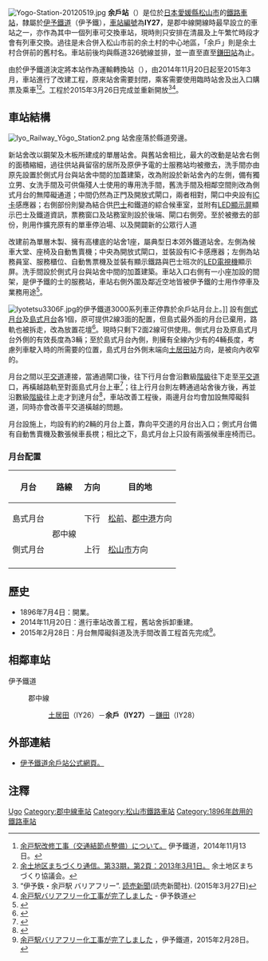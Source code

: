{{NoteTA|1 = zh:余戶站; zh-cn:余户站; zh-tw:余戶車站; zh-hk:余戶站; }}
{{日本車站資訊
|公司色     = orange
|文字色     =
|站名       = 余戶站
|圖片       = Iyo Railway Yōgo Station.jpg
|pxl        =
|圖片說明   = 經改建及翻新後的余戶站站舍（2015年8月）
|日文原名   = 余戸
|平假名     = ようご  
|羅馬拼音   = Yōgo
|前一站     = IY26 [[土居田站|土居田]]
|後一站     = [[鎌田站|鎌田]] IY28
|前一站距離 = 1.3
|後一站距離 = 0.7
|電報略號   = 
|車站編號   = {{車站編號C|#ffa500|IY27}}
|所屬公司   = [[伊予鐵道|伊予鐵道]]（伊予鐵）
|所屬路線   = {{Color|#ffa500|■}}[[郡中線|郡中線]]
|距離       = 3.5
|起站       = [[松山市站|松山市]]
|所在地     = [[愛媛縣|愛媛縣]][[松山市|松山市]]余戶中6丁目
|車站構造   = [[地面車站|地面車站]]
|月台配置   = 2面2線
|啟用年月日 = 1896年7月4日
|廢止年月日 =
|上下車人次 = 約2,400人<ref>[http://www.city.matsuyama.ehime.jp/kurashi/kurashi/seibi/jitensha/jitensha-keikaku.files/sougoukeikaku41.pdf 新松山市自転車等利用総合計画(2012年)：第4章-施策の展開，第47頁] {{Wayback|url=http://www.city.matsuyama.ehime.jp/kurashi/kurashi/seibi/jitensha/jitensha-keikaku.files/sougoukeikaku41.pdf |date=20141129080045 }} - 松山市</ref>
|統計年度   = 2008
|備註       = 委託站
}}
[[File:Yogo-Station-20120519.jpg|thumb]]
'''余戶站'''（{{jpn|j=余戸駅|hg=ようごえき|rm=Yōgo eki|f=y}}）是位於[[日本|日本]][[愛媛縣|愛媛縣]][[松山市|松山市]]的[[鐵路車站|鐵路車站]]，隸屬於[[伊予鐵道|伊予鐵道]]（伊予鐵），[[車站編號|車站編號]]為'''IY27'''，是郡中線開線時最早設立的車站之一，亦作為其中一個列車可交換車站，現時則只安排在清晨及上午繁忙時段才會有列車交換。過往是未合併入松山市前的余土村的中心地區，「余戶」則是余土村合併前的舊村名。車站前後均與縣道326號線並排，並一直至直至[[鎌田站|鎌田站]]為止。

由於伊予鐵道決定將本站作為運輸轉換站（{{lang|ja|拠点駅}}），由2014年11月20日起至2015年3月，車站進行了改建工程，原來站舍需要封閉，乘客需要使用臨時站舍及出入口購票及乘車<ref>[http://www.iyotetsu.co.jp/topics/press/2014-11_duhw.pdf 余戸駅改修工事（交通結節点整備）について。] {{Wayback|url=http://www.iyotetsu.co.jp/topics/press/2014-11_duhw.pdf |date=20160304203455 }}伊予鐵道，2014年11月13日。</ref><ref>[http://www.yodo-machikyou.net/wp-content/uploads/2014/05/33-R.pdf 余土地区まちづくり通信。第33期，第2頁：2013年3月1日。] {{Wayback|url=http://www.yodo-machikyou.net/wp-content/uploads/2014/05/33-R.pdf |date=20160304192656 }}余土地区まちづくり協議会。</ref>。工程於2015年3月26日完成並重新開放<ref name="yomiuri-np-2015-3-27">“伊予鉄・余戸駅 バリアフリー”. [[読売新聞|読売新聞]](読売新聞社). (2015年3月27日)</ref><ref>[http://www.iyotetsu.co.jp/topics/15/yogo.html 余戸駅バリアフリー化工事が完了しました] {{Wayback|url=http://www.iyotetsu.co.jp/topics/15/yogo.html |date=20160304214736 }} - 伊予鉄道</ref>。

==車站結構==
[[File:Iyo_Railway_Yōgo_Station2.png|thumb]]
站舍座落於縣道旁邊。

新站舍改以鋼架及木板所建成的單層站舍。與舊站舍相比，最大的改動是站舍右側的面積縮細，過往供站員留宿的居所及原伊予電的士服務站均被撤去，洗手間亦由原先設置於側式月台與站舍中間的加蓋建築，改為附設於新站舍內的左側，備有獨立男、女洗手間及可供傷殘人士使用的專用洗手間，舊洗手間及相鄰空間則改為側式月台的無障礙通道；中間仍然為正門及開放式閘口，兩者相對，閘口中央設有[[IC卡|IC卡]]感應器；右側部份則變為結合供[[巴士|巴士]]和鐵道的綜合候車室，並附有[[LED顯示屏|LED顯示屏]]顯示巴士及鐵道資訊，票務窗口及站務室則設於後端、閘口右側旁。至於被撤去的部份，則用作擴充原有的單車停泊場、以及開闢新的公眾行人道

改建前為單層木製、擁有高樓底的站舍1座，屬典型日本郊外鐵道站舍。左側為候車大堂、座椅及自動售賣機；中央為開放式閘口，並裝設有IC卡感應器；左側為站務員室、服務櫃位、自動售票機及並裝有顯示鐵路與巴士班次的[[LED背光液晶顯示電視|LED電視機]]顯示屏。洗手間設於側式月台與站舍中間的加蓋建築。車站入口右側有一小座加設的間架，是伊予鐵的士的服務站，車站右側外圍及鄰近空地皆被伊予鐵的士用作停車及業務用途<ref>{{Cite web |url=http://hacchi-no-he.net/line/iyotetsu/station/0430_yougo.htm |title=非官方車站介紹。 |accessdate=2014-12-22 |archive-date=2016-03-04 |archive-url=https://web.archive.org/web/20160304204543/http://hacchi-no-he.net/line/iyotetsu/station/0430_yougo.htm |dead-url=no }}</ref>。

[[File:Iyotetsu3306F.jpg|thumb]]的伊予鐵道3000系列車正停靠於余戶站月台上。]]
設有[[側式月台|側式月台]]及[[島式月台|島式月台]]各1個，原可提供2線3面的配置，但島式最外面的月台已棄用，路軌也被拆走，改為放置花壇<ref>{{Cite web |url=http://img.4travel.jp/img/tcs/t/pict/src/26/59/74/src_26597440.jpg |title=已棄用的島式月台最外側，改以花壇裝飾，圖片攝於2012年9月。 |accessdate=2014-12-22 |archive-date=2014-12-23 |archive-url=https://web.archive.org/web/20141223014628/http://img.4travel.jp/img/tcs/t/pict/src/26/59/74/src_26597440.jpg |dead-url=no }}</ref>。現時只剩下2面2線可供使用。側式月台及原島式月台外側的有效長度為3輛；至於島式月台內側，則擁有全線內少有的4輛長度，考慮列車駛入時的所需要的位置，島式月台外側末端向[[土居田站|土居田站]]方向，是被向內收窄的。

月台之間以[[平交道|平交道]]連接，當通過閘口後，往下行月台會沿數級[[階級|階級]]往下走至[[平交道|平交道]]口，再橫越路軌至對面島式月台上車<ref>{{Cite web |url=http://img.4travel.jp/img/tcs/t/pict/src/26/59/74/src_26597434.jpg |title=乘客由下行月台通過平交道前往閘口，圖片攝於2012年9月。 |accessdate=2014-12-22 |archive-date=2014-12-23 |archive-url=https://web.archive.org/web/20141223014025/http://img.4travel.jp/img/tcs/t/pict/src/26/59/74/src_26597434.jpg |dead-url=no }}</ref>；往上行月台則左轉通過站舍後方後，再並沿數級[[階級|階級]]往上走才到達月台<ref>{{Cite web |url=http://img.4travel.jp/img/tcs/t/pict/src/26/59/74/src_26597439.jpg |title=上行月台（前方）及下行月台（右側），攝於2012年9月。 |accessdate=2014-12-22 |archive-date=2016-03-04 |archive-url=https://web.archive.org/web/20160304043146/http://img.4travel.jp/img/tcs/t/pict/src/26/59/74/src_26597439.jpg |dead-url=no }}</ref>，車站改善工程後，兩邊月台均會加設無障礙斜道，同時亦會改善平交道橫越的問題。

月台設施上，均設有約約2輛的月台上蓋，靠向平交道的月台出入口；側式月台備有自動售賣機及數張候車長櫈；相比之下，島式月台上只設有兩張候車座椅而已。

===月台配置===
{| class="wikitable" rules="rows"
|-
!月台!!路線!!方向!!目的地
|-
!島式月台
|rowspan=2|{{Color|#ffa500|■}}郡中線
|下行
|[[松前站|松前]]、[[郡中港站|郡中港]]方向
|-
!側式月台
|上行
|[[松山市站|松山市]]方向
|-
|}

==歷史==
*1896年7月4日：開業。
*2014年11月20日：進行車站改善工程，舊站舍拆卸重建。
*2015年2月28日：月台無障礙斜道及洗手間改善工程首先完成<ref>[http://www.iyotetsu.co.jp/topics/15/yogo.html 余戸駅バリアフリー化工事が完了しました] {{Wayback|url=http://www.iyotetsu.co.jp/topics/15/yogo.html |date=20160304214736 }}，伊予鐵道，2015年2月28日。</ref>。

==相鄰車站==
;伊予鐵道
:{{Color|#ffa500|■}} 郡中線
:: [[土居田站|土居田]]（IY26）－'''余戶（IY27）'''－[[鎌田站|鎌田]]（IY28）

==外部連結==
*[http://www.iyotetsu.co.jp/information/station/station.html?t=yogo 伊予鐵道余戶站公式網頁。] {{Wayback|url=http://www.iyotetsu.co.jp/information/station/station.html?t=yogo |date=20200921192028 }}

==注釋==
{{reflist}}

{{伊予鐵道郡中線}}

{{commons|Category:Yōgo Station}}
{{DEFAULTSORT:Yogo}}
[[Category:日本鐵路車站_Yo|Ugo]]
[[Category:郡中線車站|Category:郡中線車站]]
[[Category:松山市鐵路車站|Category:松山市鐵路車站]]
[[Category:1896年啟用的鐵路車站|Category:1896年啟用的鐵路車站]]